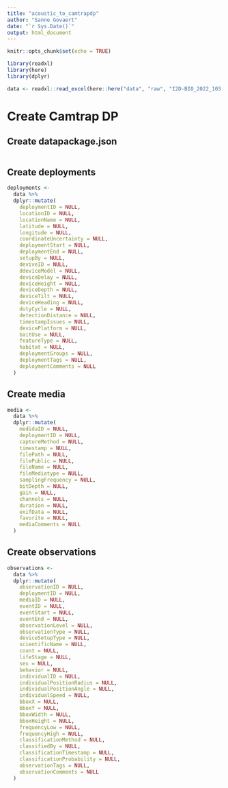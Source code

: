 ```yaml
---
title: "acoustic_to_camtrapdp"
author: "Sanne Govaert"
date: "`r Sys.Date()`"
output: html_document
---
```


```r
knitr::opts_chunk$set(echo = TRUE)
```

```r
library(readxl)
library(here)
library(dplyr)
```


```r
data <- readxl::read_excel(here::here("data", "raw", "I2D-BIO_2022_103.xlsx"))
```

# Create Camtrap DP

## Create datapackage.json

```r

```

## Create deployments

```r
deployments <-
  data %>% 
  dplyr::mutate(
    deploymentID = NULL,
    locationID = NULL,
    locationName = NULL,
    latitude = NULL,
    longitude = NULL,
    coordinateUncertainty = NULL,
    deploymentStart = NULL,
    deploymentEnd = NULL,
    setupBy = NULL,
    deviveID = NULL,
    ddeviceModel = NULL,
    deviceDelay = NULL,
    deviceHeight = NULL,
    deviceDepth = NULL,
    deviceTilt = NULL,
    deviceHeading = NULL,
    dutyCycle = NULL,
    detectionDistance = NULL,
    timestampIssues = NULL,
    devicePlatform = NULL,
    baitUse = NULL,
    featureType = NULL,
    habitat = NULL,
    deploymentGroups = NULL,
    deploymentTags = NULL,
    deploymentComments = NULL
  )
```

## Create media

```r
media <-
  data %>% 
  dplyr::mutate(
    medidaID = NULL,
    deploymentID = NULL,
    captureMethod = NULL,
    timestamp = NULL,
    filePath = NULL,
    filePublic = NULL,
    fileName = NULL,
    fileMediatype = NULL,
    samplingFrequency = NULL,
    bitDepth = NULL,
    gain = NULL,
    channels = NULL,
    duration = NULL,
    exifData = NULL,
    favorite = NULL,
    mediaComments = NULL
  )
```

## Create observations

```r
observations <-
  data %>% 
  dplyr::mutate(
    observationID = NULL,
    deploymentID = NULL,
    mediaID = NULL,
    eventID = NULL,
    eventStart = NULL,
    eventEnd = NULL,
    observationLevel = NULL,
    observationType = NULL,
    deviceSetupType = NULL,
    scientificName = NULL,
    count = NULL,
    lifeStage = NULL,
    sex = NULL,
    behavior = NULL,
    individualID = NULL,
    individualPositionRadius = NULL,
    individualPositionAngle = NULL,
    individualSpeed = NULL,
    bboxX = NULL,
    bboxY = NULL,
    bboxWidth = NULL,
    bboxHeight = NULL,
    frequencyLow = NULL,
    frequencyHigh = NULL,
    classificationMethod = NULL,
    classifiedBy = NULL,
    classificationTimestamp = NULL,
    classificationProbability = NULL,
    observationTags = NULL,
    observationComments = NULL
  )
```
